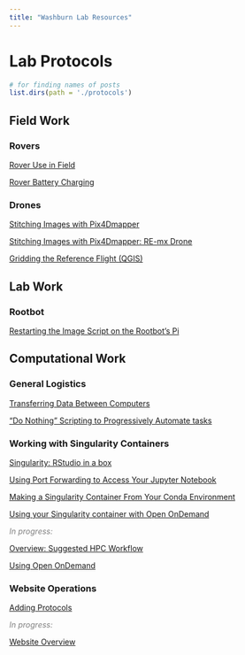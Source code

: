 ```yaml
---
title: "Washburn Lab Resources"
---
```


# Lab Protocols

```r
# for finding names of posts
list.dirs(path = './protocols')
```

## Field Work

### Rovers
[Rover Use in Field](/protocols/DryLab/Rovers/RoverUseInField/index.html)

[Rover Battery Charging](/protocols/DryLab/Rovers/RoverBatteryCharge/index.html)


### Drones

[Stitching Images with Pix4Dmapper](/protocols/Drones/Pix4Dmapper_Stitch/index.html)

[Stitching Images with Pix4Dmapper: RE-mx Drone](/protocols/Drones/Pix4Dmapper_Stitch_RE-mx/index.html)

[Gridding the Reference Flight (QGIS)](/protocols/Drones/QGIS_First_Grid/index.html)


## Lab Work

### Rootbot

[Restarting the Image Script on the Rootbot's Pi](/protocols/Rootbot/Restarting_Image_Script_On_Pi/index.html)


## Computational Work

### General Logistics

[Transferring Data Between Computers](/protocols/Logistics/HPC_Moving_Data/index.html)

["Do Nothing" Scripting to Progressively Automate tasks](/protocols/Logistics/Do_Nothing_Scripting/index.html)


### Working with Singularity Containers

[Singularity: RStudio in a box](/protocols/Logistics/Container_Singularity_Rstudio/index.html)

[Using Port Forwarding to Access Your Jupyter Notebook](/protocols/Logistics/Container_Singularity_PortForward/index.html)

[Making a Singularity Container From Your Conda Environment](/protocols/Logistics/Container_Singularity_From_Conda/index.html)

[Using your Singularity container with Open OnDemand](/protocols/Logistics/HPC_Singularity_and_Open_OnDemand/index.html)

<font color=gray> *In progress:* </font>

[Overview: Suggested HPC Workflow](/protocols/Logistics/HPC_Generic_Workflow/index.html)

[Using Open OnDemand](/protocols/Logistics/HPC_Open_OnDemand/index.html)


### Website Operations

[Adding Protocols](/protocols/Operations/Authoring_Protocols/index.html)

<font color=gray> *In progress:* </font>

[Website Overview](/protocols/Operations/Website_Overview/index.html)
